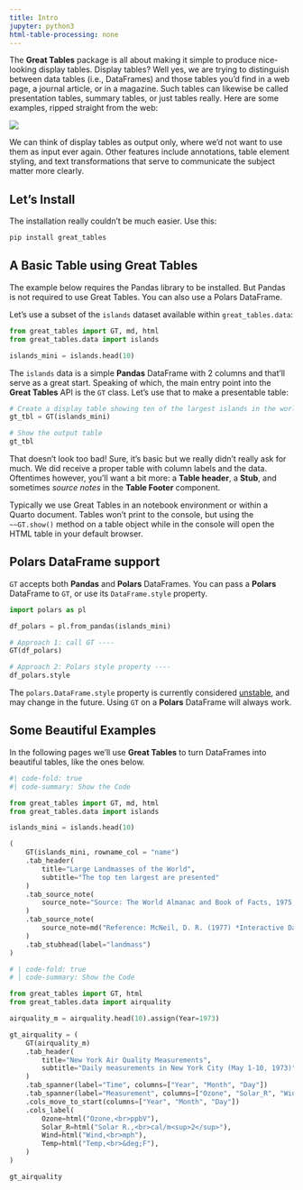 ```yaml
---
title: Intro
jupyter: python3
html-table-processing: none
---
```


The **Great Tables** package is all about making it simple to produce nice-looking display tables. Display tables? Well yes, we are trying to distinguish between data tables (i.e., DataFrames) and those tables you’d find in a web page, a journal article, or in a magazine. Such tables can likewise be called presentation tables, summary tables, or just tables really. Here are some examples, ripped straight from the web:

![](/assets/tables_from_the_web.png)

We can think of display tables as output only, where we’d not want to use them as input ever again. Other features include annotations, table element styling, and text transformations that serve to communicate the subject matter more clearly.

## Let's Install

The installation really couldn't be much easier. Use this:

```.bash
pip install great_tables
```

## A Basic Table using **Great Tables**

::: {.callout-note}
The example below requires the Pandas library to be installed. But Pandas is not required to
use Great Tables. You can also use a Polars DataFrame.
:::

Let’s use a subset of the `islands` dataset available within `great_tables.data`:

```python
from great_tables import GT, md, html
from great_tables.data import islands

islands_mini = islands.head(10)
```

The `islands` data is a simple **Pandas** DataFrame with 2 columns and that'll serve as a great start. Speaking of which, the main entry point into the **Great Tables** API is the `GT` class. Let's use that to make a presentable table:

```python
# Create a display table showing ten of the largest islands in the world
gt_tbl = GT(islands_mini)

# Show the output table
gt_tbl
```

That doesn't look too bad! Sure, it's basic but we really didn't really ask for much. We did receive a proper table with column labels and the data. Oftentimes however, you'll want a bit more: a **Table header**, a **Stub**, and sometimes *source notes* in the **Table Footer** component.

::: {.callout-note}
Typically we use Great Tables in an notebook environment or within a Quarto document. Tables won't print to the console, but using the `~~GT.show()` method on a table object while in the console will open the HTML table in your default browser.
:::

## **Polars** DataFrame support

`GT` accepts both **Pandas** and **Polars** DataFrames. You can pass a **Polars** DataFrame to `GT`, or use its `DataFrame.style` property.

```python
import polars as pl

df_polars = pl.from_pandas(islands_mini)

# Approach 1: call GT ----
GT(df_polars)

# Approach 2: Polars style property ----
df_polars.style
```

:::{.callout-note}
The `polars.DataFrame.style` property is currently considered [unstable](https://docs.pola.rs/api/python/stable/reference/dataframe/style.html#polars.DataFrame.style), and may change in the future. Using `GT` on a **Polars** DataFrame will always work.
:::


## Some Beautiful Examples

In the following pages we'll use **Great Tables** to turn DataFrames into beautiful tables, like the ones below.

```python
#| code-fold: true
#| code-summary: Show the Code

from great_tables import GT, md, html
from great_tables.data import islands

islands_mini = islands.head(10)

(
    GT(islands_mini, rowname_col = "name")
    .tab_header(
        title="Large Landmasses of the World",
        subtitle="The top ten largest are presented"
    )
    .tab_source_note(
        source_note="Source: The World Almanac and Book of Facts, 1975, page 406."
    )
    .tab_source_note(
        source_note=md("Reference: McNeil, D. R. (1977) *Interactive Data Analysis*. Wiley.")
    )
    .tab_stubhead(label="landmass")
)
```

```python
# | code-fold: true
# | code-summary: Show the Code

from great_tables import GT, html
from great_tables.data import airquality

airquality_m = airquality.head(10).assign(Year=1973)

gt_airquality = (
    GT(airquality_m)
    .tab_header(
        title="New York Air Quality Measurements",
        subtitle="Daily measurements in New York City (May 1-10, 1973)",
    )
    .tab_spanner(label="Time", columns=["Year", "Month", "Day"])
    .tab_spanner(label="Measurement", columns=["Ozone", "Solar_R", "Wind", "Temp"])
    .cols_move_to_start(columns=["Year", "Month", "Day"])
    .cols_label(
        Ozone=html("Ozone,<br>ppbV"),
        Solar_R=html("Solar R.,<br>cal/m<sup>2</sup>"),
        Wind=html("Wind,<br>mph"),
        Temp=html("Temp,<br>&deg;F"),
    )
)

gt_airquality
```
